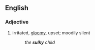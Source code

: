==English==
===Adjective===
#irritated, [[gloomy]], upset; moodily silent
#: ''the '''sulky''' child''